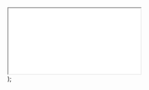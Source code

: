   <div class="tella-video">
    <iframe
      style={{
        position: "absolute",
        top: 0,
        left: 0,
        width: "100%",
        height: "100%",
        border: 0,
        borderRadius: "10px",
      }}
      src={url}
      allowfullscreen
      allowtransparency
    ></iframe>
  </div>
);

